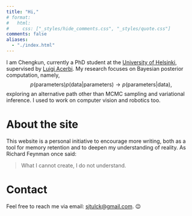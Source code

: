 ```yaml
---
title: "Hi,"
# format: 
#   html: 
#     css: ["_styles/hide_comments.css", "_styles/quote.css"]
comments: false
aliases: 
  - "./index.html"
---
```


I am Chengkun, currently a PhD student at the [University of Helsinki](https://www.helsinki.fi/en/researchgroups/machine-and-human-intelligence), supervised by [Luigi Acerbi](https://lacerbi.github.io/). My research focuses on Bayesian posterior computation, namely, 
$$p(\text{parameters})p(\text{data}|\text{parameters}) \rightarrow p(\text{parameters}|\text{data}),$$ 
exploring an alternative path other than MCMC sampling and variational inference. I used to work on computer vision and robotics too.

# About the site

This website is a personal initiative to encourage more writing, both as a tool for memory retention and to deepen my understanding of reality. As Richard Feynman once said:

> What I cannot create, I do not understand. 

# Contact

Feel free to reach me via email: [sjtulck@gmail.com](mailto:sjtulck@gmail.com). 😉